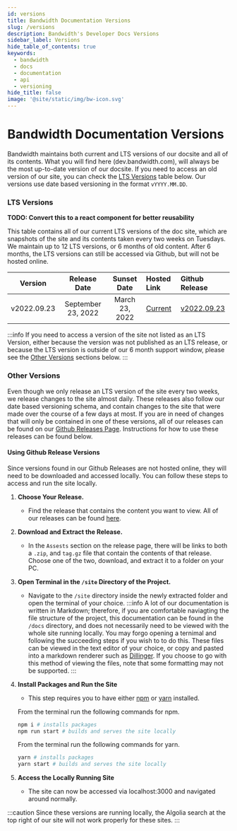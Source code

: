 ```yaml
---
id: versions
title: Bandwidth Documentation Versions
slug: /versions
description: Bandwidth's Developer Docs Versions
sidebar_label: Versions
hide_table_of_contents: true
keywords:
  - bandwidth
  - docs
  - documentation
  - api
  - versioning
hide_title: false
image: '@site/static/img/bw-icon.svg'
---
```


# Bandwidth Documentation Versions

Bandwidth maintains both current and LTS versions of our docsite and all of its contents.
What you will find here (dev.bandwidth.com), will always be the most up-to-date version of our docsite.
If you need to access an old version of our site, you can check the [LTS Versions](#lts-versions) table below.
Our versions use date based versioning in the format `vYYYY.MM.DD`.

### LTS Versions

**TODO: Convert this to a react component for better reusability**

This table contains all of our current LTS versions of the doc site, which are snapshots of the site and its contents taken every two weeks on Tuesdays.
We maintain up to 12 LTS versions, or 6 months of old content. After 6 months, the LTS versions can still be accessed via Github, but will not be hosted online.

|   Version   |    Release Date    |  Sunset Date   |             Hosted Link              | Github Release |
|:-----------:|:------------------:|:--------------:|:-------------------------------------|:---------------|
| v2022.09.23 | September 23, 2022 | March 23, 2022 | [Current](https://dev.bandwidth.com) | [v2022.09.23](https://github.com/Bandwidth/api-docs/releases/tag/v2022.09.23)

:::info
If you need to access a version of the site not listed as an LTS Version, either because the version was not published as an LTS release,
or because the LTS version is outside of our 6 month support window, please see the [Other Versions](#other-versions) sections below.
:::

### Other Versions

Even though we only release an LTS version of the site every two weeks, we release changes to the site almost daily.
These releases also follow our date based versioning schema, and contain changes to the site that were made over the course of a few days at most.
If you are in need of changes that will only be contained in one of these versions, all of our releases can be found on our [Github Releases Page](https://github.com/Bandwidth/api-docs/releases).
Instructions for how to use these releases can be found below.

#### Using Github Release Versions

Since versions found in our Github Releases are not hosted online, they will need to be downloaded and accessed locally.
You can follow these steps to access and run the site locally.

1. **Choose Your Release.**
    * Find the release that contains the content you want to view. All of our releases can be found [here](https://github.com/Bandwidth/api-docs/releases).

2. **Download and Extract the Release.**
    * In the `Assests` section on the release page, there will be links to both a `.zip`, and `tag.gz` file that contain the contents of that release.
    Choose one of the two, download, and extract it to a folder on your PC.

3. **Open Terminal in the `/site` Directory of the Project.**
    * Navigate to the `/site` directory inside the newly extracted folder and open the terminal of your choice.
    :::info
    A lot of our documentation is written in Markdown; therefore, if you are comfortable naviagting the file structure of the project,
    this documentation can be found in the `/docs` directory, and does not necessarily need to be viewed with the whole site running locally.
    You may forgo opening a ternimal and following the succeeding steps if you wish to to do this.
    These files can be viewed in the text editor of your choice, or copy and pasted into a markdown renderer such as [Dillinger](https://dillinger.io/).
    If you choose to go with this method of viewing the files, note that some formatting may not be supported.
    :::

4. **Install Packages and Run the Site**
    * This step requires you to have either [npm](https://www.npmjs.com/) or [yarn](https://yarnpkg.com/) installed.
    
    From the terminal run the following commands for npm.
    ```bash
    npm i # installs packages
    npm run start # builds and serves the site locally
    ```

    From the terminal run the following commands for yarn.
    ```bash
    yarn # installs packages
    yarn start # builds and serves the site locally
    ```

5. **Access the Locally Running Site**
    * The site can now be accessed via localhost:3000 and navigated around normally.

:::caution
Since these versions are running locally, the Algolia search at the top right of our site will not work properly for these sites.
:::
